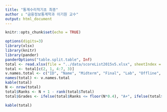 ```yaml
---
title: "통계수리적기초 최종"
author : "금융정보통계학과 이기원 교수"
output: html_document
---
```


```r
knitr::opts_chunk$set(echo = TRUE)
```

<!--## Lab Assignment-->

```r
options(digits=3)
library(xlsx)
library(knitr)
library(pander)
panderOptions("table.split.table", Inf)
total <- read.xlsx(file = "../data/scoreList2015v5.xlsx", sheetIndex = 1, rowIndex = 3:30, colIndex = 2:8, colClasses = c(rep("character", 2), rep("numeric", 5)), header = TRUE)
total <- total[c(2, 1, 4:7, 3)]
v.names.total <- c("ID", "Name", "Midterm", "Final", "Lab", "Offline", "Total")
names(total) <- v.names.total
kable(total)
N <- nrow(total)
total$Ranks <- N + 1 - rank(total$Total)
total$Grades <- ifelse(total$Ranks <= floor(N*0.4), "A+", ifelse(total$Ranks <= floor(N*0.7), "B+", "C+"))
```

```r
kable(total)
```
